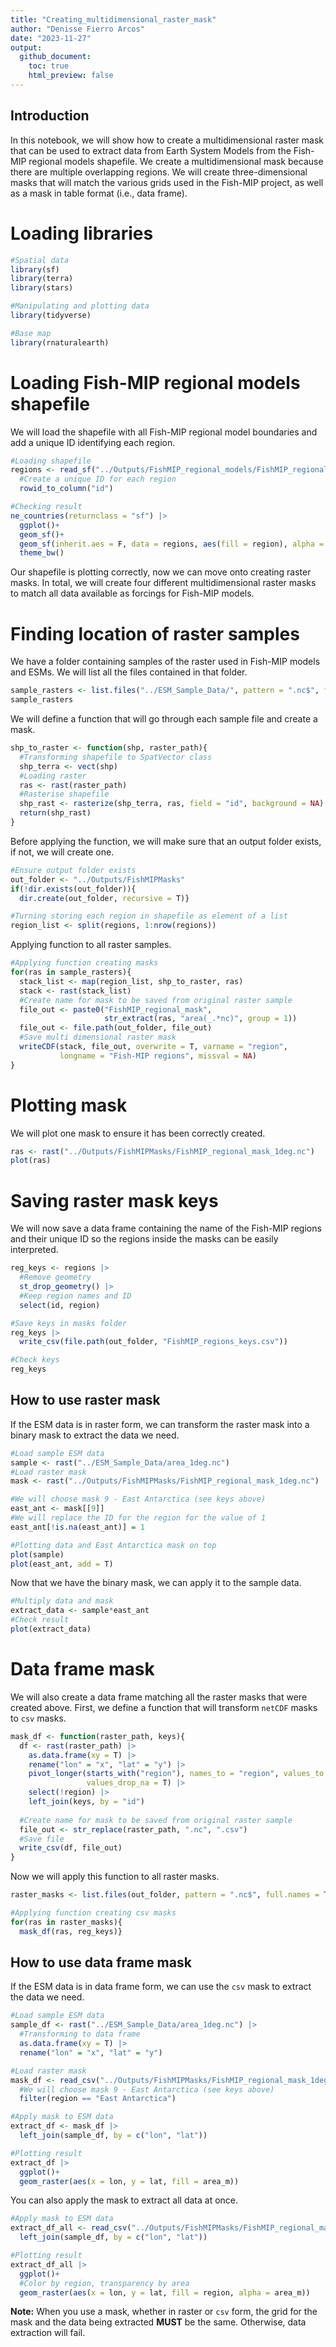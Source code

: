 ```yaml
---
title: "Creating_multidimensional_raster_mask"
author: "Denisse Fierro Arcos"
date: "2023-11-27"
output:
  github_document:
    toc: true
    html_preview: false
---
```


## Introduction

In this notebook, we will show how to create a multidimensional raster mask that can be used to extract data from Earth System Models from the Fish-MIP regional models shapefile. We create a multidimensional mask because there are multiple overlapping regions. We will create three-dimensional masks that will match the various grids used in the Fish-MIP project, as well as a mask in table format (i.e., data frame).  
  
# Loading libraries
  
```r
#Spatial data
library(sf)
library(terra)
library(stars)

#Manipulating and plotting data
library(tidyverse)

#Base map
library(rnaturalearth)
```
  
# Loading Fish-MIP regional models shapefile
We will load the shapefile with all Fish-MIP regional model boundaries and add a unique ID identifying each region.  
  
```r
#Loading shapefile
regions <- read_sf("../Outputs/FishMIP_regional_models/FishMIP_regional_models.shp") |> 
  #Create a unique ID for each region
  rowid_to_column("id")

#Checking result
ne_countries(returnclass = "sf") |> 
  ggplot()+
  geom_sf()+
  geom_sf(inherit.aes = F, data = regions, aes(fill = region), alpha = 0.7)+
  theme_bw()
```
  
Our shapefile is plotting correctly, now we can move onto creating raster masks. In total, we will create four different multidimensional raster masks to match all data available as forcings for Fish-MIP models.  
  
# Finding location of raster samples
We have a folder containing samples of the raster used in Fish-MIP models and ESMs. We will list all the files contained in that folder.    
  
```r
sample_rasters <- list.files("../ESM_Sample_Data/", pattern = ".nc$", full.names = T)
sample_rasters
```
  
We will define a function that will go through each sample file and create a mask.  
  
```r
shp_to_raster <- function(shp, raster_path){
  #Transforming shapefile to SpatVector class
  shp_terra <- vect(shp)
  #Loading raster
  ras <- rast(raster_path)
  #Rasterise shapefile
  shp_rast <- rasterize(shp_terra, ras, field = "id", background = NA)
  return(shp_rast)
}
```
  
Before applying the function, we will make sure that an output folder exists, if not, we will create one.  
  
```r
#Ensure output folder exists
out_folder <- "../Outputs/FishMIPMasks"
if(!dir.exists(out_folder)){
  dir.create(out_folder, recursive = T)}

#Turning storing each region in shapefile as element of a list
region_list <- split(regions, 1:nrow(regions))
```
  
Applying function to all raster samples.  
  
```r
#Applying function creating masks
for(ras in sample_rasters){
  stack_list <- map(region_list, shp_to_raster, ras)
  stack <- rast(stack_list)
  #Create name for mask to be saved from original raster sample
  file_out <- paste0("FishMIP_regional_mask", 
                     str_extract(ras, "area(_.*nc)", group = 1))
  file_out <- file.path(out_folder, file_out)
  #Save multi dimensional raster mask
  writeCDF(stack, file_out, overwrite = T, varname = "region",
           longname = "Fish-MIP regions", missval = NA)
}
```
  
# Plotting mask
We will plot one mask to ensure it has been correctly created.  
  
```r
ras <- rast("../Outputs/FishMIPMasks/FishMIP_regional_mask_1deg.nc")
plot(ras)
```
  
# Saving raster mask keys
We will now save a data frame containing the name of the Fish-MIP regions and their unique ID so the regions inside the masks can be easily interpreted.  
  
```r
reg_keys <- regions |> 
  #Remove geometry
  st_drop_geometry() |> 
  #Keep region names and ID
  select(id, region) 

#Save keys in masks folder
reg_keys |> 
  write_csv(file.path(out_folder, "FishMIP_regions_keys.csv"))

#Check keys
reg_keys
```
  
## How to use raster mask
If the ESM data is in raster form, we can transform the raster mask into a binary mask to extract the data we need.  
  
```r
#Load sample ESM data
sample <- rast("../ESM_Sample_Data/area_1deg.nc")
#Load raster mask
mask <- rast("../Outputs/FishMIPMasks/FishMIP_regional_mask_1deg.nc")

#We will choose mask 9 - East Antarctica (see keys above)
east_ant <- mask[[9]]
#We will replace the ID for the region for the value of 1
east_ant[!is.na(east_ant)] = 1

#Plotting data and East Antarctica mask on top
plot(sample)
plot(east_ant, add = T)
```
  
Now that we have the binary mask, we can apply it to the sample data.  
  
```r
#Multiply data and mask
extract_data <- sample*east_ant
#Check result
plot(extract_data)
```
  
# Data frame mask
We will also create a data frame matching all the raster masks that were created above. First, we define a function that will transform `netCDF` masks to `csv` masks.  
  
```r
mask_df <- function(raster_path, keys){
  df <- rast(raster_path) |> 
    as.data.frame(xy = T) |> 
    rename("lon" = "x", "lat" = "y") |> 
    pivot_longer(starts_with("region"), names_to = "region", values_to = "id", 
                 values_drop_na = T) |>
    select(!region) |> 
    left_join(keys, by = "id")
  
  #Create name for mask to be saved from original raster sample
  file_out <- str_replace(raster_path, ".nc", ".csv")
  #Save file
  write_csv(df, file_out)
}
```
  
Now we will apply this function to all raster masks.  
  
```r
raster_masks <- list.files(out_folder, pattern = ".nc$", full.names = T)

#Applying function creating csv masks
for(ras in raster_masks){
  mask_df(ras, reg_keys)}
```
  
## How to use data frame mask
If the ESM data is in data frame form, we can use the `csv` mask to extract the data we need.  
  
```r
#Load sample ESM data
sample_df <- rast("../ESM_Sample_Data/area_1deg.nc") |> 
  #Transforming to data frame
  as.data.frame(xy = T) |> 
  rename("lon" = "x", "lat" = "y")

#Load raster mask
mask_df <- read_csv("../Outputs/FishMIPMasks/FishMIP_regional_mask_1deg.csv") |> 
  #We will choose mask 9 - East Antarctica (see keys above)
  filter(region == "East Antarctica")

#Apply mask to ESM data
extract_df <- mask_df |> 
  left_join(sample_df, by = c("lon", "lat"))

#Plotting result
extract_df |> 
  ggplot()+
  geom_raster(aes(x = lon, y = lat, fill = area_m))
```
  
You can also apply the mask to extract all data at once.  
  
```r
#Apply mask to ESM data
extract_df_all <- read_csv("../Outputs/FishMIPMasks/FishMIP_regional_mask_1deg.csv") |> 
  left_join(sample_df, by = c("lon", "lat"))

#Plotting result
extract_df_all |> 
  ggplot()+
  #Color by region, transparency by area
  geom_raster(aes(x = lon, y = lat, fill = region, alpha = area_m))
```
  
**Note:** When you use a mask, whether in raster or `csv` form, the grid for the mask and the data being extracted **MUST** be the same. Otherwise, data extraction will fail.  
  
